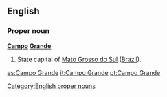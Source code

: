 ==English==

===Proper noun===
'''[[Campo]] [[Grande]]'''

# State capital of [[Mato Grosso do Sul]] ([[Brazil]]).

[[Category:English proper nouns]]

[[es:Campo Grande]]
[[it:Campo Grande]]
[[pt:Campo Grande]]